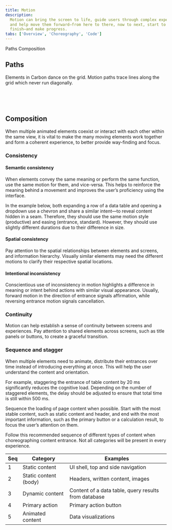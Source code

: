 ```yaml
---
title: Motion
description:
  Motion can bring the screen to life, guide users through complex experiences,
  and help move them forward—from here to there, now to next, start to
  finish—and make progress.
tabs: ['Overview', 'Choreography', 'Code']
---
```



<AnchorLinks>

<AnchorLink>Paths</AnchorLink>
<AnchorLink>Composition</AnchorLink>

</AnchorLinks>

## Paths

Elements in Carbon dance on the grid. Motion paths trace lines along the grid
which never run diagonally.

<DoDontRow>
<DoDont colLg={12} colMd={8} caption="When expanding or moving elements across the screen, stagger the timing of horizontal and vertical animations to create a path with a rounded corner.">

<KalturaVideo videoid="1_jgoaaek6" hideCaption></KalturaVideo>

</DoDont>
</DoDontRow>

<br />

<DoDontRow>
<DoDont colLg={12} colMd={8} type="dont" caption="Not staggering horizontal and vertical animations create a straight diagonal path. It breaks the grid and is harsh to the eye.">

<KalturaVideo videoid="1_jg4f1aic" hideCaption></KalturaVideo>

</DoDont>
</DoDontRow>

<br />

<DoDontRow>
<DoDont aspectRatio="1:1" caption="When removing an item from the grid, thumbnails on the edge existing and re-entering container create a smooth transition.">

<KalturaVideo videoid="1_mn5rj9pw" hideCaption></KalturaVideo>

</DoDont>
<DoDont type="dont"  aspectRatio="1:1" caption="Thumbnails moving on diagonal paths feels sporadic and harsh.">

<KalturaVideo videoid="1_u4ryjvr2" hideCaption></KalturaVideo>

</DoDont>
</DoDontRow>

<DoDontRow>
<DoDont aspectRatio="1:1"  caption="When sorting or shuffling items on the grid, always using rounded corner paths to visually organize the movements.">

<KalturaVideo videoid="1_3en5b830" hideCaption></KalturaVideo>

</DoDont>
<DoDont type="dont" aspectRatio="1:1" caption="Criss cross sorting appears disorganized. Avoid this motion path.">

<KalturaVideo videoid="1_9obbx20i" hideCaption></KalturaVideo>

</DoDont>
</DoDontRow>

## Composition

When multiple animated elements coexist or interact with each other within the
same view, it is vital to make the many moving elements work together and form a
coherent experience, to better provide way-finding and focus.

### Consistency

#### Semantic consistency

When elements convey the same meaning or perform the same function, use the same
motion for them, and vice-versa. This helps to reinforce the meaning behind a
movement and improves the user’s proficiency using the interface.

In the example below, both expanding a row of a data table and opening a
dropdown use a chevron and share a similar intent—to reveal content hidden in a
seam. Therefore, they should use the same motion style (productive) and easing
(entrance, standard). However, they should use slightly different durations due
to their difference in size.

<DoDontRow>
<DoDont colLg={12} colMd={8} caption="Comparing data table expansion and dropdown">

<KalturaVideo videoid="1_sagqi4ai" hideCaption></KalturaVideo>

</DoDont>
</DoDontRow>

#### Spatial consistency

Pay attention to the spatial relationships between elements and screens, and
information hierarchy. Visually similar elements may need the different motions
to clarify their respective spatial locations.

<DoDontRow>
<DoDont colLg={12} colMd={8} caption="When the new content panel is on a higher layer, motion is “sliding”, moving content within with the panel.  Also always dim the content below when new layer is introduced above.">

<KalturaVideo videoid="1_y12c3w2u" hideCaption></KalturaVideo>

</DoDont>
</DoDontRow>

<DoDontRow>
<DoDont colLg={12} colMd={8} caption="When the new content panel is on the same layer, motion is “pushing”, revealing content within with a mask.">

<KalturaVideo videoid="1_3neh7v17" hideCaption></KalturaVideo>

</DoDont>
</DoDontRow>

#### Intentional inconsistency

Conscientious use of inconsistency in motion highlights a difference in meaning
or intent behind actions with similar visual appearance. Usually, forward motion
in the direction of entrance signals affirmation, while reversing entrance
motion signals cancellation.

<DoDontRow>
<DoDont aspectRatio="1:1" caption="Use motion to reinforce meaning. Affirmative action here triggers a different exit motion for the modal than negation.">

<KalturaVideo videoid="1_nezauvly" hideCaption></KalturaVideo>

</DoDont>
<DoDont type="dont" aspectRatio="1:1">

<KalturaVideo videoid="1_q5df3gg6" hideCaption></KalturaVideo>

</DoDont>
</DoDontRow>

### Continuity

Motion can help establish a sense of continuity between screens and experiences.
Pay attention to shared elements across screens, such as title panels or
buttons, to create a graceful transition.

<DoDontRow>
<DoDont colLg={12} colMd={8} caption="Shared elements can effectively guide users through a multi-layered information architecture.">

<KalturaVideo videoid="1_79e8hspk" hideCaption></KalturaVideo>

</DoDont>
</DoDontRow>

<DoDontRow>
<DoDont colLg={12} colMd={8} type="dont" caption="Continuous elements are for guidance and should not distract. Always finish a sequence with the important content on page.">

<KalturaVideo videoid="1_3bydz1mz" hideCaption></KalturaVideo>

</DoDont>
</DoDontRow>

### Sequence and stagger

When multiple elements need to animate, distribute their entrances over time
instead of introducing everything at once. This will help the user understand
the content and orientation.

For example, staggering the entrance of table content by 20 ms significantly
reduces the cognitive load. Depending on the number of staggered elements, the
delay should be adjusted to ensure that total time is still within 500 ms.

<DoDontRow>
<DoDont colLg={12} colMd={8} caption="Table with rows loading in at staggered timing.">

<KalturaVideo videoid="1_6aelv7eh" hideCaption></KalturaVideo>

</DoDont>
</DoDontRow>

Sequence the loading of page content when possible. Start with the most stable
content, such as static content and header, and end with the most important
information, such as the primary button or a calculation result, to focus the
user’s attention on them.

<DoDontRow>
<DoDont colLg={12} colMd={8} caption="Sequencing of this interface prioritizes the primary button, and reserves data visualization for later when users begin to scroll, indicating intention to dive deeper.">

<KalturaVideo videoid="1_sx1yy7l2" hideCaption></KalturaVideo>

</DoDont>
</DoDontRow>

Follow this recommended sequence of different types of content when
choreographing content entrance. Not all categories will be present in every
experience.

| Seq | Category              | Examples                                             |
| --- | --------------------- | ---------------------------------------------------- |
| 1   | Static content        | UI shell, top and side navigation                    |
| 2   | Static content (body) | Headers, written content, images                     |
| 3   | Dynamic content       | Content of a data table, query results from database |
| 4   | Primary action        | Primary action button                                |
| 5   | Animated content      | Data visualizations                                  |
